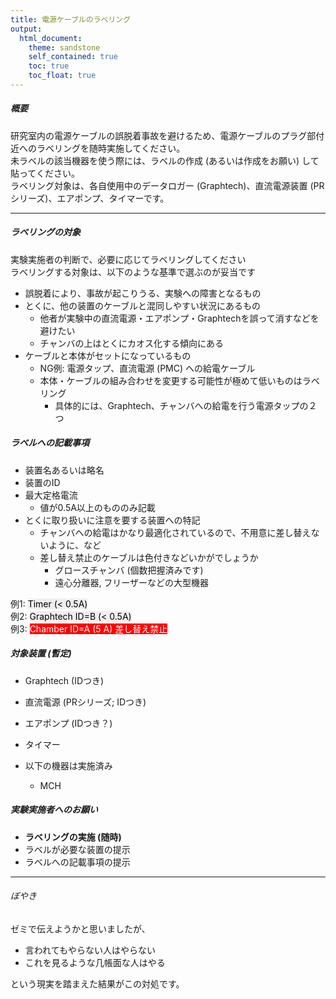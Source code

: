 ```yaml
---
title: 電源ケーブルのラベリング
output:
  html_document:
    theme: sandstone
    self_contained: true
    toc: true
    toc_float: true
---
```


##### 概要  

研究室内の電源ケーブルの誤脱着事故を避けるため、電源ケーブルのプラグ部付近へのラベリングを随時実施してください。  
未ラベルの該当機器を使う際には、ラベルの作成 (あるいは作成をお願い) して貼ってください。  
ラベリング対象は、各自使用中のデータロガー (Graphtech)、直流電源装置 (PRシリーズ)、エアポンプ、タイマーです。  

------------

##### ラベリングの対象  

実験実施者の判断で、必要に応じてラベリングしてください  
ラベリングする対象は、以下のような基準で選ぶのが妥当です  

* 誤脱着により、事故が起こりうる、実験への障害となるもの  
* とくに、他の装置のケーブルと混同しやすい状況にあるもの  
    * 他者が実験中の直流電源・エアポンプ・Graphtechを誤って消すなどを避けたい  
    * チャンバの上はとくにカオス化する傾向にある  
* ケーブルと本体がセットになっているもの  
    * NG例: 電源タップ、直流電源 (PMC) への給電ケーブル  
    * 本体・ケーブルの組み合わせを変更する可能性が極めて低いものはラベリング  
        * 具体的には、Graphtech、チャンバへの給電を行う電源タップの２つ  

##### ラベルへの記載事項  


* 装置名あるいは略名  
* 装置のID  
* 最大定格電流  
    * 値が0.5A以上のもののみ記載  
* とくに取り扱いに注意を要する装置への特記  
    * チャンバへの給電はかなり最適化されているので、不用意に差し替えないように、など  
    * 差し替え禁止のケーブルは色付きなどいかがでしょうか  
        * グロースチャンバ (個数把握済みです)  
        * 遠心分離器, フリーザーなどの大型機器  

例1: <span style="background:#EEEEEE; color:black;">Timer (< 0.5A)</span>  
例2: <span style="background:#EEEEEE; color:black;">Graphtech ID=B (< 0.5A)</span>  
例3: <span style="background:red; color:white;">Chamber ID=A (5 A) 差し替え禁止</span>  


##### 対象装置 (暫定)  

* Graphtech (IDつき)
* 直流電源 (PRシリーズ; IDつき)  
* エアポンプ (IDつき？)  
* タイマー  

* 以下の機器は実施済み  
    * MCH  


##### 実験実施者へのお願い  

* <b>ラベリングの実施 (随時)</b>
* ラベルが必要な装置の提示  
* ラベルへの記載事項の提示  

-----

###### ぼやき

ゼミで伝えようかと思いましたが、

* 言われてもやらない人はやらない  
* これを見るような几帳面な人はやる  

という現実を踏まえた結果がこの対処です。  